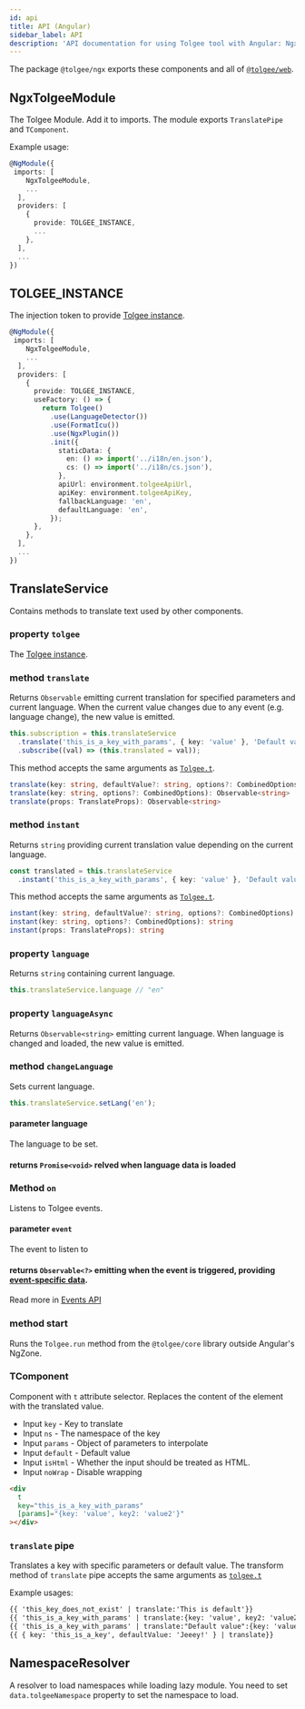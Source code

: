 ```yaml
---
id: api
title: API (Angular)
sidebar_label: API
description: 'API documentation for using Tolgee tool with Angular: NgxTolgeeModule, TranslateService, T-component, and others.'
---
```


The package `@tolgee/ngx` exports these components and all of [`@tolgee/web`](/api/web_package/about.mdx).

## NgxTolgeeModule

The Tolgee Module. Add it to imports. The module exports `TranslatePipe` and `TComponent`.

Example usage:

```ts
@NgModule({
 imports: [
    NgxTolgeeModule,
    ...
  ],
  providers: [
    {
      provide: TOLGEE_INSTANCE,
      ...
    },
  ],
  ...
})
```

## TOLGEE_INSTANCE
The injection token to provide [Tolgee instance](/api/core_package/tolgee.mdx).

```ts
@NgModule({
 imports: [
    NgxTolgeeModule,
    ...
  ],
  providers: [
    {
      provide: TOLGEE_INSTANCE,
      useFactory: () => {
        return Tolgee()
          .use(LanguageDetector())
          .use(FormatIcu())
          .use(NgxPlugin())
          .init({
            staticData: {
              en: () => import('../i18n/en.json'),
              cs: () => import('../i18n/cs.json'),
            },
            apiUrl: environment.tolgeeApiUrl,
            apiKey: environment.tolgeeApiKey,
            fallbackLanguage: 'en',
            defaultLanguage: 'en',
          });
      },
    },
  ],
  ...
})
```

## TranslateService

Contains methods to translate text used by other components.

### property `tolgee`
The [Tolgee instance](/api/core_package/tolgee.mdx).

### method `translate`

Returns `Observable` emitting current translation for specified parameters and current language. When the current value changes
due to any event (e.g. language change), the new value is emitted.

```ts
this.subscription = this.translateService
  .translate('this_is_a_key_with_params', { key: 'value' }, 'Default value')
  .subscribe((val) => (this.translated = val));
```

This method accepts the same arguments as [`Tolgee.t`](/api/core_package/tolgee.mdx#t).

```ts
translate(key: string, defaultValue?: string, options?: CombinedOptions): Observable<string>
translate(key: string, options?: CombinedOptions): Observable<string>
translate(props: TranslateProps): Observable<string>
```

### method `instant`

Returns `string` providing current translation value depending on the current language.

```ts
const translated = this.translateService
  .instant('this_is_a_key_with_params', { key: 'value' }, 'Default value')
```

This method accepts the same arguments as [`Tolgee.t`](/api/core_package/tolgee.mdx#t).

```ts
instant(key: string, defaultValue?: string, options?: CombinedOptions): string
instant(key: string, options?: CombinedOptions): string
instant(props: TranslateProps): string
```

### property `language`

Returns `string` containing current language.

```ts
this.translateService.language // "en"
```

### property `languageAsync`

Returns `Observable<string>` emitting current language. When language is changed and loaded, the new value is emitted.

### method `changeLanguage`

Sets current language.

```ts
this.translateService.setLang('en');
```

#### parameter language

The language to be set.

#### returns `Promise<void>` relved when language data is loaded

### Method `on`
Listens to Tolgee events.

#### parameter `event`

The event to listen to

#### returns `Observable<?>` emitting when the event is triggered, providing [event-specific data](/api/core_package/events.mdx).

Read more in [Events API](/api/core_package/events.mdx)

### method start

Runs the `Tolgee.run` method from the `@tolgee/core` library outside Angular's NgZone.

### TComponent

Component with `t` attribute selector. Replaces the content of the element with the translated value.

- Input `key` - Key to translate
- Input `ns` - The namespace of the key
- Input `params` - Object of parameters to interpolate
- Input `default` - Default value
- Input `isHtml` - Whether the input should be treated as HTML.
- Input `noWrap` - Disable wrapping

```html
<div
  t
  key="this_is_a_key_with_params"
  [params]="{key: 'value', key2: 'value2'}"
></div>
```

### `translate` pipe

Translates a key with specific parameters or default value. The transform method of `translate` pipe accepts the
same arguments as [`tolgee.t`](/api/core_package/tolgee.mdx#t)

Example usages:

```html
{{ 'this_key_does_not_exist' | translate:'This is default'}}
{{ 'this_is_a_key_with_params' | translate:{key: 'value', key2: 'value2'} }}
{{ 'this_is_a_key_with_params' | translate:"Default value":{key: 'value', key2: 'value2'} }}
{{ { key: 'this_is_a_key', defaultValue: 'Jeeey!' } | translate}}
```

## NamespaceResolver
A resolver to load namespaces while loading lazy module. You need to set `data.tolgeeNamespace` property to set the namespace to load.
